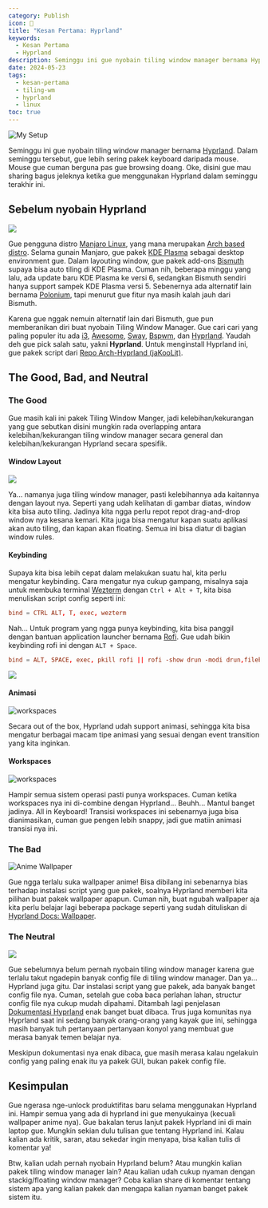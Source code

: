 ```yaml
---
category: Publish
icon: 👀
title: "Kesan Pertama: Hyprland"
keywords:
  - Kesan Pertama
  - Hyprland
description: Seminggu ini gue nyobain tiling window manager bernama Hyprland. Di tulisan ini gue mau sharing pengalam seminggu gue gunain Hyprland.
date: 2024-05-23
tags:
  - kesan-pertama
  - tiling-wm
  - hyprland
  - linux
toc: true
---
```


<Image
  src="show-off.png"
  alt="My Setup"
  scale={0.8}
/>

Seminggu ini gue nyobain tiling window manager bernama [Hyprland](https://hyprland.org). Dalam seminggu tersebut, gue lebih sering pakek keyboard daripada mouse. Mouse gue cuman berguna pas gue browsing doang. Oke, disini gue mau sharing bagus jeleknya ketika gue menggunakan Hyprland dalam seminggu terakhir ini.

## Sebelum nyobain Hyprland

<Image
  src="https://github.com/Bismuth-Forge/bismuth/raw/master/img/rice.png"
  caption="Bismuth"
  scale={0.8}
/>

Gue pengguna distro [Manjaro Linux](https://manjaro.org), yang mana merupakan [Arch based distro](https://wiki.archlinux.org/title/Arch-based_distributions). Selama gunain Manjaro, gue pakek [KDE Plasma](https://kde.org/id/plasma-desktop) sebagai desktop environment gue. Dalam layouting window, gue pakek add-ons [Bismuth](https://github.com/Bismuth-Forge/bismuth) supaya bisa auto tiling di KDE Plasma. Cuman nih, beberapa minggu yang lalu, ada update baru KDE Plasma ke versi 6, sedangkan Bismuth sendiri hanya support sampek KDE Plasma versi 5. Sebenernya ada alternatif lain bernama [Polonium](https://github.com/zeroxoneafour/polonium), tapi menurut gue fitur nya masih kalah jauh dari Bismuth.

Karena gue nggak nemuin alternatif lain dari Bismuth, gue pun memberanikan diri buat nyobain Tiling Window Manager. Gue cari cari yang paling populer itu ada [i3](https://i3wm.org), [Awesome](https://awesomewm.org), [Sway](https://swaywm.org), [Bspwm](https://github.com/baskerville/bspwm), dan [Hyprland](https://hyprland.org). Yaudah deh gue pick salah satu, yakni **Hyprland**. Untuk menginstall Hyprland ini, gue pakek script dari [Repo Arch-Hyprland (jaKooLit)](https://github.com/JaKooLit/Arch-Hyprland).

## The Good, Bad, and Neutral

### The Good

Gue masih kali ini pakek Tiling Window Manger, jadi kelebihan/kekurangan yang gue sebutkan disini mungkin rada overlapping antara kelebihan/kekurangan tiling window manager secara general dan kelebihan/kekurangan Hyprland secara spesifik.

#### Window Layout

<Image
  src="/content/blog/kesan-pertama-hyprland/layout.png"
  caption="1 window master (kiri) dan 3 window lainnya (kanan)"
  scale={0.8}
/>

Ya... namanya juga tiling window manager, pasti kelebihannya ada kaitannya dengan layout nya. Seperti yang udah kelihatan di gambar diatas, window kita bisa auto tiling. Jadinya kita ngga perlu repot repot drag-and-drop window nya kesana kemari. Kita juga bisa mengatur kapan suatu aplikasi akan auto tiling, dan kapan akan floating. Semua ini bisa diatur di bagian window rules.

#### Keybinding

Supaya kita bisa lebih cepat dalam melakukan suatu hal, kita perlu mengatur keybinding. Cara mengatur nya cukup gampang, misalnya saja untuk membuka terminal [Wezterm](https://wezfurlong.org/wezterm/index.html) dengan `Ctrl + Alt + T`, kita bisa menuliskan script config seperti ini:

```conf
bind = CTRL ALT, T, exec, wezterm
```

Nah... Untuk program yang ngga punya keybinding, kita bisa panggil dengan bantuan application launcher bernama [Rofi](https://github.com/davatorium/rofi). Gue udah bikin keybinding rofi ini dengan `ALT + Space`.

```conf
bind = ALT, SPACE, exec, pkill rofi || rofi -show drun -modi drun,filebrowser,run,window
```

<Image
  src="/content/blog/kesan-pertama-hyprland/rofi.png"
  caption="Rofi"
  scale={0.8}
/>

#### Animasi

<Image
  src="/content/blog/kesan-pertama-hyprland/animation.gif"
  alt="workspaces"
  scale={2}
/>

Secara out of the box, Hyprland udah support animasi, sehingga kita bisa mengatur berbagai macam tipe animasi yang sesuai dengan event transition yang kita inginkan.

#### Workspaces

<Image
  src="/content/blog/kesan-pertama-hyprland/workspaces.gif"
  alt="workspaces"
  scale={2}
/>

Hampir semua sistem operasi pasti punya workspaces. Cuman ketika workspaces nya ini di-combine dengan Hyprland... Beuhh... Mantul banget jadinya. All in Keyboard! Transisi workspaces ini sebenarnya juga bisa dianimasikan, cuman gue pengen lebih snappy, jadi gue matiin animasi transisi nya ini.

### The Bad

<Image
  src="/content/blog/kesan-pertama-hyprland/wallpaper-anime.png"
  alt="Anime Wallpaper"
  scale={0.8}
/>

Gue ngga terlalu suka wallpaper anime! Bisa dibilang ini sebenarnya bias terhadap instalasi script yang gue pakek, soalnya Hyprland memberi kita pilihan buat pakek wallpaper apapun. Cuman nih, buat ngubah wallpaper aja kita perlu belajar lagi beberapa package seperti yang sudah dituliskan di [Hyprland Docs: Wallpaper](https://wiki.hyprland.org/Useful-Utilities/Wallpapers).

### The Neutral

<Image
  src="/content/blog/kesan-pertama-hyprland/config-hyprland.png"
  caption="Hyprland Config"
  scale={0.8}
/>

Gue sebelumnya belum pernah nyobain tiling window manager karena gue terlalu takut ngadepin banyak config file di tiling window manager. Dan ya... Hyprland juga gitu. Dar instalasi script yang gue pakek, ada banyak banget config file nya. Cuman, setelah gue coba baca perlahan lahan, structur config file nya cukup mudah dipahami. Ditambah lagi penjelasan [Dokumentasi Hyprland](https://wiki.hyprland.org) enak banget buat dibaca. Trus juga komunitas nya Hyprland saat ini sedang banyak orang-orang yang kayak gue ini, sehingga masih banyak tuh pertanyaan pertanyaan konyol yang membuat gue merasa banyak temen belajar nya.

Meskipun dokumentasi nya enak dibaca, gue masih merasa kalau ngelakuin config yang paling enak itu ya pakek GUI, bukan pakek config file.

## Kesimpulan

Gue ngerasa nge-unlock produktifitas baru selama menggunakan Hyprland ini. Hampir semua yang ada di hyprland ini gue menyukainya (kecuali wallpaper anime nya). Gue bakalan terus lanjut pakek Hyprland ini di main laptop gue. Mungkin sekian dulu tulisan gue tentang Hyprland ini. Kalau kalian ada kritik, saran, atau sekedar ingin menyapa, bisa kalian tulis di komentar ya!

Btw, kalian udah pernah nyobain Hyprland belum? Atau mungkin kalian pakek tiling window manager lain? Atau kalian udah cukup nyaman dengan stackig/floating window manager? Coba kalian share di komentar tentang sistem apa yang kalian pakek dan mengapa kalian nyaman banget pakek sistem itu.


